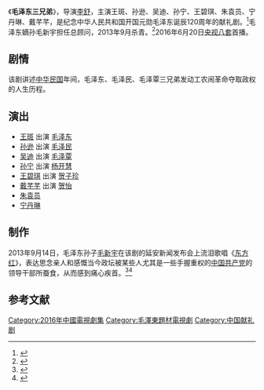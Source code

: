 {{Otheruses|subject=电视剧《毛泽东三兄弟》|other=其他同名条目|毛泽东}}
{{电视节目信息框
| 名称     = 毛泽东三兄弟
| 别名     = 
| 英文名称 = <!-- ''{{lang|en| }}''  -->
| 图片     = 毛泽东三兄弟.jpeg
| 图说     = 2013中国电视剧秋季节目推介会海报
| 分类     = 战争、传记
| 原创者   = 
| 导演     = [[李舒|李舒]]
| 监制     = 
| 出品人   = 
| 编剧     = [[黄丹|黄丹]]
| 制作人   = 张丽
| 摄影     = 
| 演出     = [[王斑|王斑]]<br>[[孙逊|孙逊]]<br>[[吴迪|吴迪]]
| 配音     =
| 旁白     = 
| 主题曲   = 
| 片尾曲   = 
| 插曲     = 
| 地区     = {{CHNML}}
| 语言     = 普通话
| 集数     = 30集
| 每集长   = 45分钟
| 制作公司 = 国龙联盟投资股份有限公司
| 首播地区 = {{CHNML}}
| 电视网   = [[中国中央电视台电视剧频道|央视八套]]
| 开始     = 2016年6月20日
| 结束     = 7月
| 先于     = 
| 后于     = 
| 相关剧集 = 
| 官方网站 = 
}}
《'''毛泽东三兄弟'''》，导演[[李舒|李舒]]，主演王斑、孙逊、吴迪、孙宁、王碧琪、朱袁员、宁丹琳、戴芊芊，是纪念中华人民共和国开国元勋毛泽东诞辰120周年的献礼剧。<ref>{{cite web |url=http://www.sxdaily.com.cn/n/2013/0917/c266-5229623.html |title=《毛泽东三兄弟》在延安举办杀青发布会 |accessdate=2013-09-20 |date=2013-09-17 |work=陕西传媒网 |archive-url=https://web.archive.org/web/20130921054928/http://www.sxdaily.com.cn/n/2013/0917/c266-5229623.html |archive-date=2013年9月21日 |dead-url=yes}}</ref>毛泽东嫡孙毛新宇担任总顾问，2013年9月杀青。<ref>{{cite web |url=http://news.163.com/13/0916/16/98TJL7D300014Q4P.html |title=《毛泽东三兄弟》杀青 |accessdate=2013-09-20 |date=2013-09-16 |work=网易 |archive-date=2013-09-21 |archive-url=https://web.archive.org/web/20130921055216/http://news.163.com/13/0916/16/98TJL7D300014Q4P.html |dead-url=no }}</ref>2016年6月20日[[中国中央电视台电视剧频道|央视八套]]首播。

== 剧情 ==
该剧讲述[[中華民國|中华民国]]年间，毛泽东、毛泽民、毛泽覃三兄弟发动工农闹革命夺取政权的人生历程。

== 演出 ==
*[[王斑|王斑]] 出演 [[毛泽东|毛泽东]]
*[[孙逊|孙逊]] 出演 [[毛泽民|毛泽民]]
*[[吴迪|吴迪]] 出演 [[毛泽覃|毛泽覃]]
*[[孙宁|孙宁]] 出演 [[杨开慧|杨开慧]]
*[[王碧琪|王碧琪]] 出演 [[贺子珍|贺子珍]]
*[[戴芊芊|戴芊芊]] 出演 [[贺怡|贺怡]]
*[[朱袁员|朱袁员]]
*[[宁丹琳|宁丹琳]]

== 制作 ==
2013年9月14日，毛泽东孙子[[毛新宇|毛新宇]]在该剧的延安新闻发布会上流泪歌唱《[[东方红_(歌曲)|东方红]]》，表达思念亲人和感慨当今政坛被某些人尤其是一些手握重权的[[中国共产党|中国共产党]]的领导干部所蚕食，从而感到痛心疾首。<ref>{{cite web |url=http://news.163.com/13/0916/09/98SR5IP000014AEE.html |title=毛新宇唱《东方红》流泪折射当下现实 |accessdate=2013-09-20 |date=2013-09-16  |work=网易|author1=毛开云 |archive-url=https://web.archive.org/web/20130921055044/http://news.163.com/13/0916/09/98SR5IP000014AEE.html |archive-date=2013年9月21日 |dead-url=yes}}</ref><ref>{{cite web |url=http://she.21cn.com/tese/nanren/a/2013/0917/15/24079700.shtml |title=毛新宇唱东方红竟流泪 触景生情难自禁 |accessdate=2013-09-20 |date=2013-09-17 |work=21中国|deadurl=yes |archiveurl=https://web.archive.org/web/20130921055454/http://she.21cn.com/tese/nanren/a/2013/0917/15/24079700.shtml |archivedate=2013年9月21日 }}</ref>

==参考文献==
{{reflist}}
{{央视八套电视剧}}
{{DEFAULTSORT:Mao毛}}
[[Category:2016年中國電視劇集|Category:2016年中國電視劇集]]
[[Category:毛澤東題材電視劇|Category:毛澤東題材電視劇]]
[[Category:中国献礼剧|Category:中国献礼剧]]